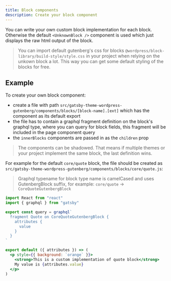 ```yaml
---
title: Block components
description: Create your block component
---
```


You can write your own custom block implementation for each block. Otherwise the default `<UnknownBlock />` component is used which just displays the raw html output of the block.

> You can import default gutenberg's css for blocks `@wordpress/block-library/build-style/style.css` in your project when relying on the unkown block a lot. This way you can get some default styling of the blocks for free.

## Example

To create your own block component:

- create a file with path `src/gatsby-theme-wordpress-gutenberg/components/blocks/[block-name].[ext]` which has the component as its default export
- the file has to contain a graphql fragment definition on the block's graphql type, where you can query for block fields, this fragment will be included in the page component query
- the `innerBlocks` components are passed in as the `children` prop

> The components can be shadowed. That means if multiple themes or your project implement the same block, the last definition wins.

For example for the default `core/quote` block, the file should be created as `src/gatsby-theme-wordpress-gutenberg/components/blocks/core/quote.js`:

> Graphql typename for block type name is camelCased and uses GutenbergBlock suffix, for example: `core/quote` -> `CoreQuoteGutenbergBlock`

```jsx
import React from "react"
import { graphql } from "gatsby"

export const query = graphql`
  fragment Quote on CoreQuoteGutenbergBlock {
    attributes {
      value
    }
  }
`

export default ({ attributes }) => (
  <p style={{ background: `orange` }}>
    <strong>This is a custom implementation of quote block</strong>
    My value is {attributes.value}
  </p>
)
```
